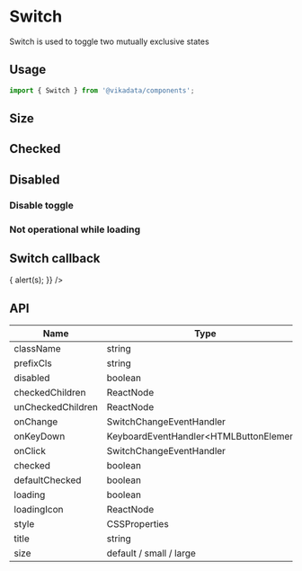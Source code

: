 
<Meta title="en/components/Switch" />

# Switch

Switch is used to toggle two mutually exclusive states

## Usage

```jsx
import { Switch } from '@vikadata/components';
```

## Size

<Canvas>
<ThemeToggle lang="en">
  <Switch size="small" />
  <Switch />
  <Switch size="large" />
</ThemeToggle>
</Canvas>

## Checked

<Canvas>
<ThemeToggle lang="en">
  <Switch defaultChecked />
</ThemeToggle>
</Canvas>

## Disabled

### Disable toggle

<Canvas>
<ThemeToggle lang="en">
  <Switch disabled />
  <Switch disabled defaultChecked />
</ThemeToggle>
</Canvas>

### Not operational while loading

<Canvas>
<ThemeToggle lang="en">
  <Switch loading />
  <Switch loading defaultChecked />
</ThemeToggle>
</Canvas>

## Switch callback

<Canvas>
<ThemeToggle lang="en">
    <Switch
        onClick={(s) => {
            alert(s);
        }}
    />
</ThemeToggle>
</Canvas>

## API

| Name              | Type                                     | Description | Default |
|-------------------|------------------------------------------|-------------|---------|
| className         | string                                   |             |         |
| prefixCls         | string                                   |             |         |
| disabled          | boolean                                  |             |         |
| checkedChildren   | ReactNode                                |             |         |
| unCheckedChildren | ReactNode                                |             |         |
| onChange          | SwitchChangeEventHandler                 |             |         |
| onKeyDown         | KeyboardEventHandler<HTMLButtonElement\> |             |         |
| onClick           | SwitchChangeEventHandler                 |             |         |
| checked           | boolean                                  |             |         |
| defaultChecked    | boolean                                  |             |         |
| loading           | boolean                                  |             |         |
| loadingIcon       | ReactNode                                |             |         |
| style             | CSSProperties                            |             |         |
| title             | string                                   |             |         |
| size              | default / small / large                  |             | default |
